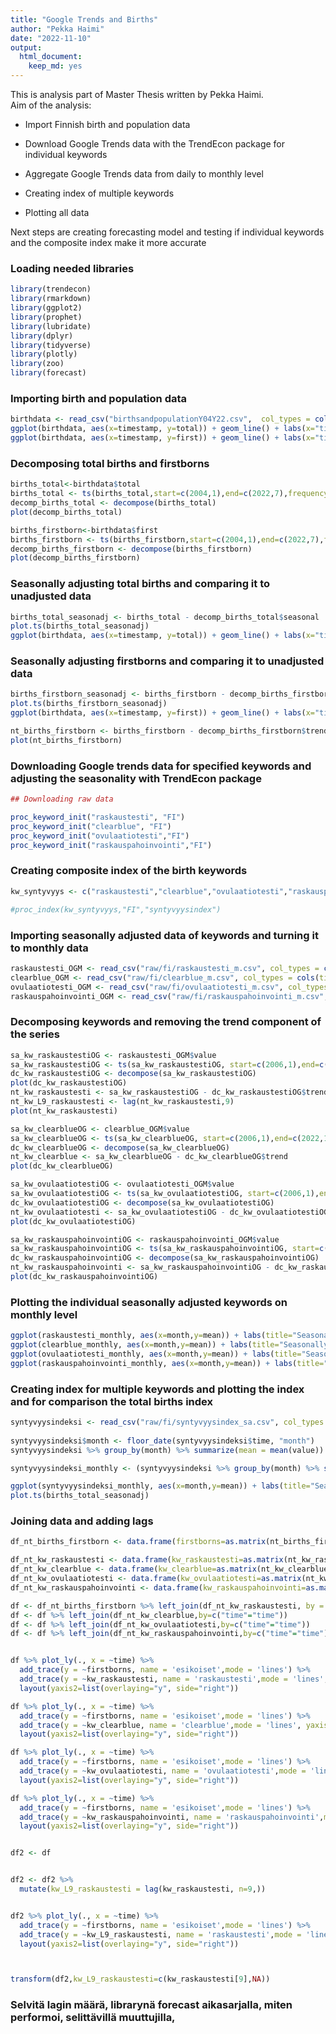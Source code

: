 ```yaml
---
title: "Google Trends and Births"
author: "Pekka Haimi"
date: "2022-11-10"
output:
  html_document:
    keep_md: yes
---
```

This is analysis part of Master Thesis written by Pekka Haimi.  
Aim of the analysis:

* Import Finnish birth and population data

+ Download Google Trends data with the TrendEcon package for individual keywords

+ Aggregate Google Trends data from daily to monthly level 

+ Creating index of multiple keywords

+ Plotting all data

Next steps are creating forecasting model and testing if individual keywords and the composite index make it more accurate
 


### Loading needed libraries

```r
library(trendecon)
library(rmarkdown)
library(ggplot2)
library(prophet)
library(lubridate)
library(dplyr)
library(tidyverse)
library(plotly)
library(zoo)
library(forecast)
```

### Importing birth and population data

```r
birthdata <- read_csv("birthsandpopulationY04Y22.csv",  col_types = cols(timestamp = col_date(format = "%Y-%m-%d")))
ggplot(birthdata, aes(x=timestamp, y=total)) + geom_line() + labs(x="time", y="Number of births", title="Total number of births monthly") 
ggplot(birthdata, aes(x=timestamp, y=first)) + geom_line() + labs(x="time", y="Number of births", title="Number of firstborns monthly") 
```

### Decomposing total births and firstborns
```r
births_total<-birthdata$total
births_total <- ts(births_total,start=c(2004,1),end=c(2022,7),frequency=12)
decomp_births_total <- decompose(births_total)
plot(decomp_births_total)

births_firstborn<-birthdata$first
births_firstborn <- ts(births_firstborn,start=c(2004,1),end=c(2022,7),frequency=12)
decomp_births_firstborn <- decompose(births_firstborn)
plot(decomp_births_firstborn)
```


### Seasonally adjusting total births and comparing it to unadjusted data
```r

births_total_seasonadj <- births_total - decomp_births_total$seasonal
plot.ts(births_total_seasonadj)
ggplot(birthdata, aes(x=timestamp, y=total)) + geom_line() + labs(x="time", y="Number of births", title="Total number of births monthly") 
```

### Seasonally adjusting firstborns and comparing it to unadjusted data
```r
births_firstborn_seasonadj <- births_firstborn - decomp_births_firstborn$seasonal
plot.ts(births_firstborn_seasonadj)
ggplot(birthdata, aes(x=timestamp, y=first)) + geom_line() + labs(x="time", y="Number of births", title="Number of firstborns monthly") 

nt_births_firstborn <- births_firstborn - decomp_births_firstborn$trend
plot(nt_births_firstborn)
```


### Downloading Google trends data for specified keywords and adjusting the seasonality with TrendEcon package

```r
## Downloading raw data

proc_keyword_init("raskaustesti", "FI")
proc_keyword_init("clearblue", "FI")
proc_keyword_init("ovulaatiotesti","FI")
proc_keyword_init("raskauspahoinvointi","FI")
```

### Creating composite index of the birth keywords
```r
kw_syntyvyys <- c("raskaustesti","clearblue","ovulaatiotesti","raskauspahoinvointi")

#proc_index(kw_syntyvyys,"FI","syntyvyysindex")
```

### Importing seasonally adjusted data of keywords and turning it to monthly data
```r


raskaustesti_OGM <- read_csv("raw/fi/raskaustesti_m.csv", col_types = cols(time = col_date(format = "%Y-%m-%d")))
clearblue_OGM <- read_csv("raw/fi/clearblue_m.csv", col_types = cols(time = col_date(format = "%Y-%m-%d")))
ovulaatiotesti_OGM <- read_csv("raw/fi/ovulaatiotesti_m.csv", col_types = cols(time = col_date(format = "%Y-%m-%d")))
raskauspahoinvointi_OGM <- read_csv("raw/fi/raskauspahoinvointi_m.csv", col_types = cols(time = col_date(format = "%Y-%m-%d")))

```
### Decomposing keywords and removing the trend component of the series
```r

sa_kw_raskaustestiOG <- raskaustesti_OGM$value
sa_kw_raskaustestiOG <- ts(sa_kw_raskaustestiOG, start=c(2006,1),end=c(2022,11),frequency=12)
dc_kw_raskaustestiOG <- decompose(sa_kw_raskaustestiOG)
plot(dc_kw_raskaustestiOG)
nt_kw_raskaustesti <- sa_kw_raskaustestiOG - dc_kw_raskaustestiOG$trend
nt_kw_L9_raskaustesti <- lag(nt_kw_raskaustesti,9)
plot(nt_kw_raskaustesti)

sa_kw_clearblueOG <- clearblue_OGM$value
sa_kw_clearblueOG <- ts(sa_kw_clearblueOG, start=c(2006,1),end=c(2022,11),frequency=12)
dc_kw_clearblueOG <- decompose(sa_kw_clearblueOG)
nt_kw_clearblue <- sa_kw_clearblueOG - dc_kw_clearblueOG$trend
plot(dc_kw_clearblueOG)

sa_kw_ovulaatiotestiOG <- ovulaatiotesti_OGM$value
sa_kw_ovulaatiotestiOG <- ts(sa_kw_ovulaatiotestiOG, start=c(2006,1),end=c(2022,11),frequency=12)
dc_kw_ovulaatiotestiOG <- decompose(sa_kw_ovulaatiotestiOG)
nt_kw_ovulaatiotesti <- sa_kw_ovulaatiotestiOG - dc_kw_ovulaatiotestiOG$trend
plot(dc_kw_ovulaatiotestiOG)

sa_kw_raskauspahoinvointiOG <- raskauspahoinvointi_OGM$value
sa_kw_raskauspahoinvointiOG <- ts(sa_kw_raskauspahoinvointiOG, start=c(2006,1),end=c(2022,11),frequency=12)
dc_kw_raskauspahoinvointiOG <- decompose(sa_kw_raskauspahoinvointiOG)
nt_kw_raskauspahoinvointi <- sa_kw_raskauspahoinvointiOG - dc_kw_raskauspahoinvointiOG$trend
plot(dc_kw_raskauspahoinvointiOG)

```



### Plotting the individual seasonally adjusted keywords on monthly level
```r
ggplot(raskaustesti_monthly, aes(x=month,y=mean)) + labs(title="Seasonally adjusted keyword index for raskaustesti") + geom_line()
ggplot(clearblue_monthly, aes(x=month,y=mean)) + labs(title="Seasonally adjusted keyword index for clearblue") + geom_line()
ggplot(ovulaatiotesti_monthly, aes(x=month,y=mean)) + labs(title="Seasonally adjusted keyword index for ovulaatiotesti") + geom_line()
ggplot(raskauspahoinvointi_monthly, aes(x=month,y=mean)) + labs(title="Seasonally adjusted keyword index for raskauspahoinvointi") + geom_line()
```

### Creating index for multiple keywords and plotting the index and for comparison the total births index
```r
syntyvyysindeksi <- read_csv("raw/fi/syntyvyysindex_sa.csv", col_types = cols(time = col_date(format = "%Y-%m-%d"), 
                                                                              value = col_number()))
syntyvyysindeksi$month <- floor_date(syntyvyysindeksi$time, "month")
syntyvyysindeksi %>% group_by(month) %>% summarize(mean = mean(value))

syntyvyysindeksi_monthly <- (syntyvyysindeksi %>% group_by(month) %>% summarize(mean = mean(value)))

ggplot(syntyvyysindeksi_monthly, aes(x=month,y=mean)) + labs(title="Seasonally adjusted index for birth related keywords") + geom_line()
plot.ts(births_total_seasonadj)

```



### Joining data and adding lags
```r
df_nt_births_firstborn <- data.frame(firstborns=as.matrix(nt_births_firstborn),time=as.Date(as.yearmon(time(nt_births_firstborn))))

df_nt_kw_raskaustesti <- data.frame(kw_raskaustesti=as.matrix(nt_kw_raskaustesti),time=as.Date(as.yearmon(time(nt_kw_raskaustesti))))
df_nt_kw_clearblue <- data.frame(kw_clearblue=as.matrix(nt_kw_clearblue),time=as.Date(as.yearmon(time(nt_kw_clearblue))))
df_nt_kw_ovulaatiotesti <- data.frame(kw_ovulaatiotesti=as.matrix(nt_kw_ovulaatiotesti),time=as.Date(as.yearmon(time(nt_kw_ovulaatiotesti))))
df_nt_kw_raskauspahoinvointi <- data.frame(kw_raskauspahoinvointi=as.matrix(nt_kw_raskauspahoinvointi),time=as.Date(as.yearmon(time(nt_kw_raskauspahoinvointi))))

df <- df_nt_births_firstborn %>% left_join(df_nt_kw_raskaustesti, by = c("time"="time"))
df <- df %>% left_join(df_nt_kw_clearblue,by=c("time"="time"))
df <- df %>% left_join(df_nt_kw_ovulaatiotesti,by=c("time"="time"))
df <- df %>% left_join(df_nt_kw_raskauspahoinvointi,by=c("time"="time"))


df %>% plot_ly(., x = ~time) %>% 
  add_trace(y = ~firstborns, name = 'esikoiset',mode = 'lines') %>% 
  add_trace(y = ~kw_raskaustesti, name = 'raskaustesti',mode = 'lines', yaxis="y2") %>% 
  layout(yaxis2=list(overlaying="y", side="right"))

df %>% plot_ly(., x = ~time) %>% 
  add_trace(y = ~firstborns, name = 'esikoiset',mode = 'lines') %>% 
  add_trace(y = ~kw_clearblue, name = 'clearblue',mode = 'lines', yaxis="y2") %>% 
  layout(yaxis2=list(overlaying="y", side="right"))

df %>% plot_ly(., x = ~time) %>% 
  add_trace(y = ~firstborns, name = 'esikoiset',mode = 'lines') %>% 
  add_trace(y = ~kw_ovulaatiotesti, name = 'ovulaatiotesti',mode = 'lines', yaxis="y2") %>% 
  layout(yaxis2=list(overlaying="y", side="right"))

df %>% plot_ly(., x = ~time) %>% 
  add_trace(y = ~firstborns, name = 'esikoiset',mode = 'lines') %>% 
  add_trace(y = ~kw_raskauspahoinvointi, name = 'raskauspahoinvointi',mode = 'lines', yaxis="y2") %>% 
  layout(yaxis2=list(overlaying="y", side="right"))


df2 <- df


df2 <- df2 %>%                           
  mutate(kw_L9_raskaustesti = lag(kw_raskaustesti, n=9,))


df2 %>% plot_ly(., x = ~time) %>% 
  add_trace(y = ~firstborns, name = 'esikoiset',mode = 'lines') %>% 
  add_trace(y = ~kw_L9_raskaustesti, name = 'raskaustesti',mode = 'lines', yaxis="y2") %>% 
  layout(yaxis2=list(overlaying="y", side="right"))



transform(df2,kw_L9_raskaustesti=c(kw_raskaustesti[9],NA))

```

### Selvitä lagin määrä, librarynä forecast aikasarjalla, miten performoi, selittävillä muuttujilla,

